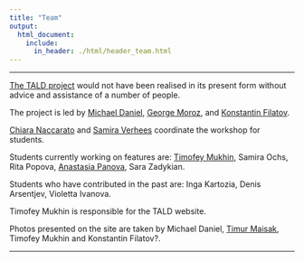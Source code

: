 ```yaml
---
title: "Team"
output:
  html_document:
    include:
      in_header: ./html/header_team.html
---
```


***

[The TALD project](https://ilcl.hse.ru/en/projects/) would not have been realised in its present form without advice and assistance of a number of people. 

The project is led by [Michael Daniel](https://www.hse.ru/en/staff/michael_daniel), [George Moroz](https://www.hse.ru/en/org/persons/103489498), and [Konstantin Filatov](https://www.hse.ru/en/org/persons/190921062).

[Chiara Naccarato](https://www.hse.ru/en/org/persons/224233250) and [Samira Verhees](https://www.hse.ru/en/staff/samiraverhees) coordinate the workshop for students.

Students currently working on features are: [Timofey Mukhin](https://www.hse.ru/en/org/persons/208514310), Samira Ochs, Rita Popova, [Anastasia Panova](https://www.hse.ru/en/staff/apanova), Sara Zadykian.

Students who have contributed in the past are: Inga Kartozia, Denis Arsentjev, Violetta Ivanova.

Timofey Mukhin is responsible for the TALD website.

Photos presented on the site are taken by Michael Daniel, [Timur Maisak](https://www.hse.ru/en/staff/maisak), Timofey Mukhin and Konstantin Filatov?.

***